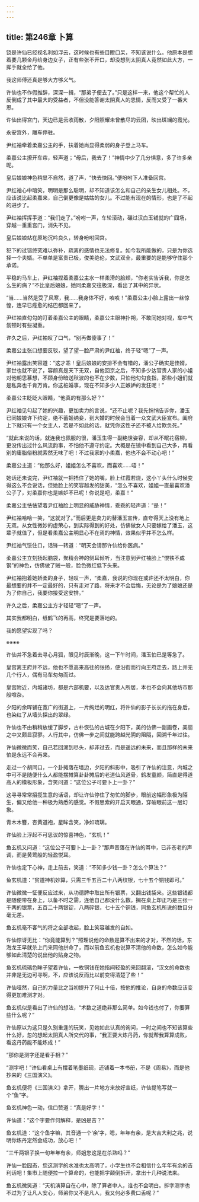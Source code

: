 ```yaml
---
---
---
```

title: 第246章 卜算
---





饶是许仙已经视名利如浮云，这时候也有些目瞪口呆，不知该说什么。他原本是想着要几颗金丹给身边女子，正有些张不开口，却没想到太阴真人竟然如此大方，一挥手就全给了他。

我这师傅还真是够大方够义气。

许仙也不作假推辞，深深一揖，“那弟子便去了。”只是这样一来，他这个帮忙的人反倒成了其中最大的受益者，不但没能答谢太阴真人的恩情，反而又受了一番大恩。

许仙出得宫门，天边已是云收雨散，夕阳照耀未曾散尽的云团，映出斑斓的霞光。

永安宫外，雕车停驻。

尹红袖牵着柔嘉公主的手，扶着她尚显得柔弱的身子登上马车。

柔嘉公主撩开车帘，轻声道；“母后，我去了！”神情中少了几分惧意，多了许多亲昵。

皇后娘娘神色稍显不自然，道了声，“快去快回。”便吩咐下人准备回宫。

尹红袖心中暗笑，明明是那么聪明，却不知道该怎么和自己的亲生女儿相处。不，应该说比起柔嘉来，自己倒更像是姑姑的女儿。不过能有现在的情形，也是了不起的进步了。

尹红袖挥挥手道：“我们走了。”吩咐一声，车轮滚动，碾过汉白玉铺就的广囧场，穿越一重重宫门，消失不见。

皇后娘娘站在原地沉吟良久，转身吩咐回宫。

犯下的过错终究难以弥补，疏离的感情也无法修复。如今我所能做的，只是为你选择一个夫婿。不单单是富贵已极，俊美绝伦，文武双全，最重要的是能够守住那个承诺。

平稳的马车上，尹红袖捏着柔嘉公主水一样柔滑的脸颊，“你老实告诉我，你是怎么生的病？”不比皇后娘娘，她同柔嘉交往极深，看出了其中的异状。

“当……当然是受了风寒，我……我身体不好，咳咳！”柔嘉公主小脸上露出一丝惊惶，连早已痊愈的结巴都回来了。

尹红袖直勾勾的盯着柔嘉公主的眼睛，柔嘉公主眼神扑朔，不敢同她对视，车中气氛顿时有些凝重。

许久之后，尹红袖叹了口气，“别再做傻事了！”

柔嘉公主张口想要反驳，望了望一脸严肃的尹红袖，终于轻“嗯”了一声。

尹红袖露出笑容道：“这才乖！皇后娘娘的安排不会有错的，潘公子确实是佳婿，家世也就不说了，容颜真是天下无双，自他回京之后，不知多少达官贵人家的小姐对他朝思慕想，不顾身份暗送秋波的也不在少数，只怕他勾勾食指，那些小姐们就是私奔也千肯万肯。你这桩婚事，现在不知多少人正嫉妒的发狂呢！”

柔嘉公主眨眨大眼睛，“他真的有那么好？”

尹红袖见勾起了她的兴趣，更加卖力的言说，“还不止呢？我先悄悄告诉你，潘玉已同娘娘许下约定，绝不蓄姬纳妾，到大婚的时候会当着一众文武大臣宣布。阖府上下就只有一个女主人，若是不如此的话，就凭你这性子还不被人给欺负死。”

“就此来说的话，就连我也佩服的很，潘玉生得一副绝世姿容，却从不眠花宿柳，更没传出过什么风流韵事，不怕他不遵守约定。大概是在镜中看到自己大多，再看别的庸脂俗粉就索然无味了吧！不过我家的小柔嘉，他也不会不动心吧！”

柔嘉公主道：“他那么好，姐姐怎么不喜欢，而喜欢……唔！”

她话还未说完，尹红袖就一把捂住了她的嘴，脸上红霞若烧，这小丫头什么时候变得这么不会说话，但她脸上的笑容越发的甜美，“怎么不喜欢，姐姐一直最喜欢潘公子了，对柔嘉你也是嫉妒不已呢！你说是吧，柔嘉！”

柔嘉公主怯怯望着尹红袖脸上明显的威胁神情，乖乖的轻声道：“是！”

尹红袖哈哈一笑，“这就对了。”而后更是卖力的替潘玉宣传，直夸得天上没有地上无双。从女性微妙的虚荣心，到实际得到的好处，仿佛做女人只要嫁给了潘玉，这辈子就值了，但是看柔嘉公主明显心不在焉的神情，效果似乎并不怎么样。

尹红袖气馁住口，话锋一转道：“明天会请那许仙给你医病。”

柔嘉公主立刻扬起脑袋，聚精会神的侧耳倾听，当注意到尹红袖脸上“恨铁不成钢”的神色，仿佛做了贼一般，脸色微红低下头来。

尹红袖抱着她娇柔的身子，轻叹一声，“柔嘉，我说的你现在或许还不太明白，你最想要的并不一定最好的，只有走对了路，将来才不会后悔，无论是为了娘娘还是为了你自己，我要你接受这安排。”

许久之后，柔嘉公主方才轻轻“嗯”了一声。

其实我都明白，纸鹤飞的再高，终究是要落地的。

我的愿望实现了吗？

※※※※

许仙并不急着去寻心月狐，眼见时辰渐晚，这一下午时间，潘玉怕已是等急了。

皇宫离王府并不远，他也不愿高来高往的张扬，便沿街而行向王府走去，路上并无几个行人，偶有马车匆匆而过。

皇宫附近，内城诸坊，都是六部机要，以及达官贵人所居，本也不会向其他坊市那般喧杂。

夕阳的余晖铺在宽广的街道上，一片绚烂的明红，将许仙的影子长长的拖在身后，也染红了从墙头探出的翠绿。

许仙也不由稍稍放缓了脚步，古朴恢弘的古城在夕阳下，美的仿佛一副画卷，美丽之中又颇显寂寥。人行其中，仿佛一步之间就能跨越光阴的阻隔，回溯千年过往。

许仙微微而笑，自己若回溯到尽头，却非过去，而是遥远的未来，而且那样的未来怕是永远不会再来。

走过一个胡同口，一个卦摊落在墙边，夕阳的斜影中，吸引了许仙的注意，内城之中可不是随便什么人都能摆摊算卦卦摊后的老道仙风道骨，鹤发童颜，简直是得道高人的模板形象，含笑问道：“这位公子可要卜上一卦？”

这寻寻常常招揽生意的话语，却让许仙停住了匆忙的脚步，眼前这幅形象极为陌生，偏又给他一种极为熟悉的感觉。不假思索的开启天眼通，穿破眼前这一层幻象。

青木木簪，杏黄道袍，星眸含笑，净如琉璃。

许仙脸上浮起不可思议的惊喜神色，“玄机！”

鱼玄机又问道：“这位公子可要卜上一卦？”那声音落在许仙的耳中，已非苍老的声调，而是黄莺般的轻盈悦耳。

许仙也定下心神，走上前去，笑道：“不知多少钱一卦？怎么个算法？”

鱼玄机道：“贫道神机妙算，只需三千五百二十八两纹银，七十五个铜钱即可。”

许仙微微一怔便反应过来，从功德牌中取出所有银票，又翻出钱袋来。这些银钱都是随便带在身上，以备不时之需，连他自己都没什么数。搁在桌上却正巧是三张一千两的银票，五百二十两银锭，八两碎银，七十五个铜钱，同鱼玄机所说的数目分毫无差。

鱼玄机毫不客气的将之全部收起，脸上笑容越发的自如。

许仙惊讶无比：“你竟能算到？”照理说他的命数是算不出来的才对，不然的话，东海龙王早就杀上门来同他拼命了，而以前鱼玄机也说算不清他的命数，怎么如今能够如此清楚的说出他的贴身之物。

鱼玄机琉璃色眸子望着许仙，一枚铜钱在她指间轻盈的来回翻滚，“汉文的命数也并非是无边可寻啊，不，应该说反而比以前变得清楚了些！”

许仙哑然，自己的力量比之当初提升了何止十倍，按他的推论，自身的命数应该变得更加难测才对。

鱼玄机似是看出了许仙的想法，“术数之道绝非那么简单。如今钱也付了，你要算些什么呢？”

许仙原以为这只是久别重逢的玩笑，见她如此认真的询问，一时之间也不知该算些什么好，忽的想起太阴真人所交代的事，“我正要大炼丹药，你就帮我算算成败，看这丹药能不能炼成！”

“那你是测字还是看手相？”

“测字吧！”许仙看桌上有摆着笔墨纸砚，还铺着一本书册，不是《周易》，而是他抄来的《三国演义》。

鱼玄机便将《三国演义》拿开，腾出一片地方来放好宣纸，许仙提笔写就一个“鱼”字。

鱼玄机神色一动，信口赞道：“真是好字！”

许仙道：“这个字要作何解释，是凶是吉？”

鱼玄机道：“这个鱼字嘛，其音通一个‘余’字，嗯，年年有余，是大吉大利之兆，说明你炼丹定然会成功，放心吧！”

“三千两银子换一句年年有余，师姐您这是在杀熟吗？”

许仙一脸囧态，您这测字的水准也太高明了，小学生也不会相信什么年年有余的吉利话吧！集市上随便拉一个算命的，也能把字颠倒拆开，拿出十几种说法来。

鱼玄机微笑道：“天机演算自在心中，除了算者中人，谁也不会明白。拆字测字也不过为了让凡人安心，师弟你又不是凡人，我又何必多费口舌呢？”